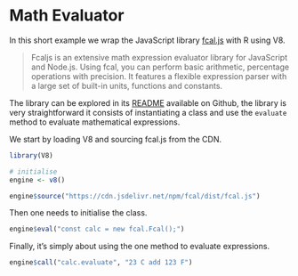 # Math Evaluator

In this short example we wrap the JavaScript library [fcal.js](https://github.com/5anthosh/fcal) with R using V8.

> Fcaljs is an extensive math expression evaluator library for JavaScript and Node.js. Using fcal, you can perform basic arithmetic, percentage operations with precision. It features a flexible expression parser with a large set of built-in units, functions and constants.

The library can be explored in its [README](https://github.com/5anthosh/fcal) available on Github, the library is very straightforward it consists of instantiating a class and use the `evaluate` method to evaluate mathematical expressions.

We start by loading V8 and sourcing fcal.js from the CDN.

```r
library(V8)

# initialise
engine <- v8()

engine$source("https://cdn.jsdelivr.net/npm/fcal/dist/fcal.js")
```

Then one needs to initialise the class.

```r
engine$eval("const calc = new fcal.Fcal();")
```

Finally, it's simply about using the one method to evaluate expressions.

```r
engine$call("calc.evaluate", "23 C add 123 F")
```
